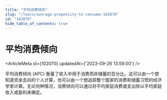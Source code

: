 ```yaml
---
title: "平均消费倾向"
slug: "/learn/average-propensity-to-consume-102070"
id: "102070"
hide_table_of_contents: true
---
```



# 平均消费倾向

<ArticleMeta id={102070} updatedAt={'2023-09-26 13:59:00'} />
<div className='border-solid border-b border-t-0 my-4 border-[var(--ifm-color-gray-300)]' />

平均消费倾向 (APC) 衡量了收入中用于消费而非储蓄的百分比。这可以由一个想知道资金去向的个人计算，也可以由一个想追踪整个国家的消费和储蓄习惯的经济学家计算。无论何种情况，消费倾向可以通过将平均家庭消费或支出除以平均家庭收入或盈利来确定。
